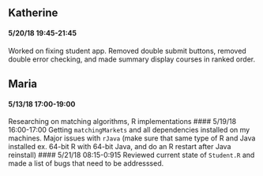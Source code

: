 ## Katherine
#### 5/20/18 19:45-21:45
Worked on fixing student app. Removed double submit buttons, removed double error checking, and made summary display courses in ranked order.

## Maria
#### 5/13/18 17:00-19:00
Researching on matching algorithms, R implementations
#### 5/19/18 16:00-17:00
Getting `matchingMarkets` and all dependencies installed on my machines. Major issues with `rJava` (make sure that same type of R and Java installed ex. 64-bit R with 64-bit Java, and do an R restart after Java reinstall) 
#### 5/21/18 08:15-0:915
Reviewed current state of `Student.R` and made a list of bugs that need to be addresssed.
